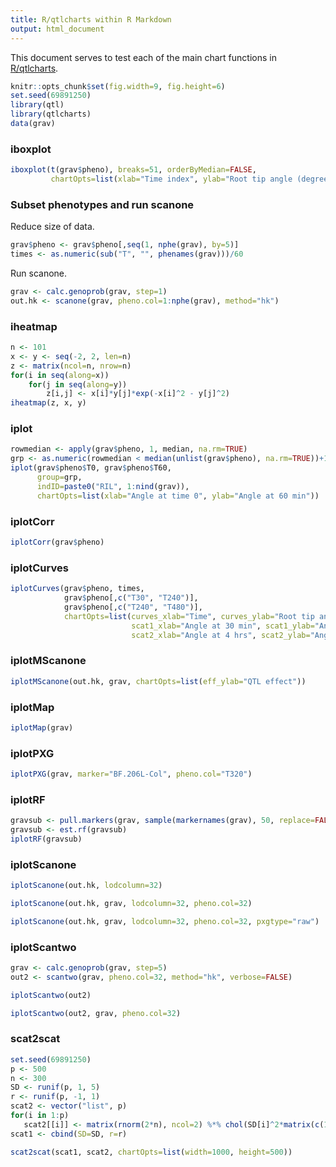 ```yaml
---
title: R/qtlcharts within R Markdown
output: html_document
---
```


This document serves to test each of the main chart functions in
[R/qtlcharts](https://kbroman.org/qtlcharts/).

```r
knitr::opts_chunk$set(fig.width=9, fig.height=6)
set.seed(69891250)
library(qtl)
library(qtlcharts)
data(grav)
```

### iboxplot

```r
iboxplot(t(grav$pheno), breaks=51, orderByMedian=FALSE,
         chartOpts=list(xlab="Time index", ylab="Root tip angle (degrees)"))
```


### Subset phenotypes and run scanone

Reduce size of data.

```r
grav$pheno <- grav$pheno[,seq(1, nphe(grav), by=5)]
times <- as.numeric(sub("T", "", phenames(grav)))/60
```

Run scanone.

```r
grav <- calc.genoprob(grav, step=1)
out.hk <- scanone(grav, pheno.col=1:nphe(grav), method="hk")
```

### iheatmap

```r
n <- 101
x <- y <- seq(-2, 2, len=n)
z <- matrix(ncol=n, nrow=n)
for(i in seq(along=x))
    for(j in seq(along=y))
        z[i,j] <- x[i]*y[j]*exp(-x[i]^2 - y[j]^2)
iheatmap(z, x, y)
```

### iplot

```r
rowmedian <- apply(grav$pheno, 1, median, na.rm=TRUE)
grp <- as.numeric(rowmedian < median(unlist(grav$pheno), na.rm=TRUE))+1
iplot(grav$pheno$T0, grav$pheno$T60,
      group=grp,
      indID=paste0("RIL", 1:nind(grav)),
      chartOpts=list(xlab="Angle at time 0", ylab="Angle at 60 min"))
```

### iplotCorr

```r
iplotCorr(grav$pheno)
```

### iplotCurves

```r
iplotCurves(grav$pheno, times,
            grav$pheno[,c("T30", "T240")],
            grav$pheno[,c("T240", "T480")],
            chartOpts=list(curves_xlab="Time", curves_ylab="Root tip angle",
                           scat1_xlab="Angle at 30 min", scat1_ylab="Angle at 4 hrs",
                           scat2_xlab="Angle at 4 hrs", scat2_ylab="Angle at 8 hrs"))
```


### iplotMScanone

```r
iplotMScanone(out.hk, grav, chartOpts=list(eff_ylab="QTL effect"))
```

### iplotMap

```r
iplotMap(grav)
```


### iplotPXG


```r
iplotPXG(grav, marker="BF.206L-Col", pheno.col="T320")
```


### iplotRF

```r
gravsub <- pull.markers(grav, sample(markernames(grav), 50, replace=FALSE))
gravsub <- est.rf(gravsub)
iplotRF(gravsub)
```


### iplotScanone

```r
iplotScanone(out.hk, lodcolumn=32)
```

```r
iplotScanone(out.hk, grav, lodcolumn=32, pheno.col=32)
```

```r
iplotScanone(out.hk, grav, lodcolumn=32, pheno.col=32, pxgtype="raw")
```

### iplotScantwo

```r
grav <- calc.genoprob(grav, step=5)
out2 <- scantwo(grav, pheno.col=32, method="hk", verbose=FALSE)
```

```r
iplotScantwo(out2)
```

```r
iplotScantwo(out2, grav, pheno.col=32)
```

### scat2scat

```r
set.seed(69891250)
p <- 500
n <- 300
SD <- runif(p, 1, 5)
r <- runif(p, -1, 1)
scat2 <- vector("list", p)
for(i in 1:p)
   scat2[[i]] <- matrix(rnorm(2*n), ncol=2) %*% chol(SD[i]^2*matrix(c(1, r[i], r[i], 1), ncol=2))
scat1 <- cbind(SD=SD, r=r)
```

```r
scat2scat(scat1, scat2, chartOpts=list(width=1000, height=500))
```
